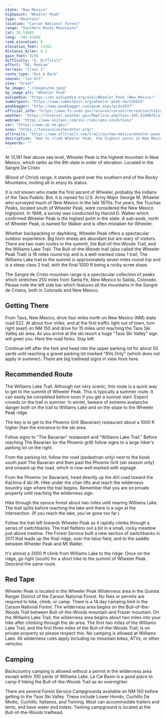 ```yaml
---
state: "New Mexico"
highpoint: "Wheeler Peak"
type: "Mountain"
location: "Carson National Forest"
range: "Southern Rocky Mountains"
lat: 36.55685
long: -105.41684
rank_elevation: 8
elevation_feet: 13161
distance_miles: 6.2
gain_feet: 3250
difficulty: "6, Difficult"
effort: "98, Medium"
terrain: "Class I"
route_type: "Out & Back"
season: "Jun-Oct"
view: "Great"
hp_image: "./images/nm.jpeg"
hp_image_alt: "Wheeler Peak"
wikipedia: "https://en.wikipedia.org/wiki/Wheeler_Peak_(New_Mexico)"
summitpost: "https://www.summitpost.org/wheeler-peak-nm/150429"
peakbagger: "http://www.peakbagger.com/peak.aspx?pid=5937"
official_info: "https://www.fs.usda.gov/recarea/carson/recreation/hiking/recarea/?recid=44350&actid=50"
weather: "https://forecast.weather.gov/MapClick.php?lon=-105.416907&lat=36.556784"
webcam: "https://www.skitaos.com/ski-ride/cams-conditions"
sar: "https://www.sp.nm.gov/"
snow: "https://taosavalanchecenter.org/"
alltrails: "https://www.alltrails.com/trail/us/new-mexico/wheeler-peak-via-williams-lake-trail"
description: "How to climb Wheeler Peak, the highest point in New Mexico."
keywords: ""
---
```


At 13,161 feet above sea level, Wheeler Peak is the highest mountain in New Mexico, which ranks as the 8th state in order of elevation. Located in the Sangre De Cristo

(Blood of Christ) range, it stands guard over the southern end of the Rocky Mountains, inviting all to enjoy its status.

It is not known who made the first ascent of Wheeler, probably the Indians of the Taos Pueblo. But, it is named for U.S. Army Major George M. Wheeler who surveyed much of New Mexico in the late 1870s. For years, the Truchas Peaks, located south of Wheeler Peak, were considered the New Mexico highpoint. In 1948, a survey was conducted by Harold D. Walker which confirmed Wheeler Peak is the highest point in the state. A sub-peak, north of Wheeler Peak, is named for Walker and is often mistaken for Wheeler.

Whether backpacking or dayhiking, Wheeler Peak offers a spectacular outdoor experience. Big horn sheep are abundant but are wary of visitors. There are two main routes to the summit, the Bull-of-the-Woods Trail, and the Williams Lake Trail. The Bull-of-the-Woods trail (also called the Wheeler Peak Trail) is 16 miles round trip and is a well-marked class 1 trail, The Williams Lake trail to the summit is approximately seven miles round trip and is a steep class 2 trail, with the final 1000 ft being a rocky scree slope.

The Sangre de Cristo mountain range is a spectacular collection of peaks which stretches 250 miles from Santa Fe, New Mexico to Salida, Colorado. Please note the left side bar which features all the mountains in the Sangre de Cristos, both in Colorado and New Mexico.

## Getting There
From Taos, New Mexico, drive four miles north on New Mexico (NM) state road 522. At about four miles, and at the first traffic light out of town, turn right (east) on NM 150 and drive for 15 miles until reaching the Taos Ski Valley ski area. As you arrive at the ski resort a huge "Taos Ski Valley" sign will greet you. Here the road forks. Stay left.

Continue left after the fork and head into the upper parking lot for about 50 yards until reaching a gravel parking lot marked "RVs Only" (which does not apply in summer). There are big trailhead signs in view from here.

## Recommended Route
The Williams Lake Trail. Although not very scenic, this route is a quick way to get to the summit of Wheeler Peak. This is typically a summer route. It can easily be completed before noon if you get a sunrise start. Expect crowds on the trail in summer. In winter, beware of extreme avalanche danger both on the trail to Williams Lake and on the slope to the Wheeler Peak ridge.

The key is to get to the Phoenix Grill (Bavarian) restaurant about a 1000 ft higher than the entrance to the ski area.

Follow signs to "The Bavarian" restaurant and "Williams Lake Trail." Before reaching The Bavarian (or the Phoenix grill) follow signs to a large hiker's parking lot on the right.

From the parking lot, follow the road (pedestrian only) next to the kiosk south past The Bavarian and then past the Phoenix Grill (ski season only) and onward up the road, which is now well marked with signage.

From the Phoenix (or Bavarian), head directly up the dirt road toward the Kachina 4 ski lift. Hike under the chair lifts and reach the wilderness boundry sign where the trail begins. Remember that you are on private property until reaching the wilderness sign.

Hike through the spruce forest about two miles until nearing Williams Lake. The trail splits before reaching the lake and there is a sign at the intersection. (If you reach the lake, you've gone too far.)

Follow the trail left towards Wheeler Peak as it rapidly climbs through a series of switchbacks. The trail flattens out a bit in a small, rocky meadow just above treeline. The Forest Service built a new section of switchbacks in 2011 that leads up the final ridge, over the talus field, and to the saddle between Wheeler Peak and Mt Walter.

It's almost a 2000 ft climb from Williams Lake to the ridge. Once on the ridge, go right (south) for a short hike to the summit of Wheeler Peak. Descend the same route.

## Red Tape
Wheeler Peak is located in the Wheeler Peak Wilderness area in the Questa Ranger District of the Carson National Forest. No fees or permits are required to hike, climb, or camp. There is a 14 day camping limit in the Carson National Forest. The wilderness area begins on the Bull-of-the-Woods Trail between Bull-of-the-Woods mountain and Frazer mountain. On the Williams Lake Trail, the wilderness area begins about two miles into your hike after climbing through the ski area. The first two miles of the Williams Lake Trail, and the first three miles of the Bull-of-the-Woods Trail, is on private property so please respect this. No camping is allowed at Williams Lake. All wilderness rules apply including no mountain bikes, ATVs, or other vehicles.

## Camping
Backcountry camping is allowed without a permit in the wilderness area except within 100 yards of Williams Lake. La Cal Basin is a good place to camp if hiking the Bull-of-the-Woods Trail as an overnighter.

There are several Forest Service Campgrounds available on NM 150 before getting to the Taos Ski Valley. These include Lower Hondo, Cuchillo De Medio, Cuchillo, Italianos, and Twining. Most can accommodate trailers and tents, and have water and toilets. Twining campground is located at the Bull-of-the-Woods trailhead.
